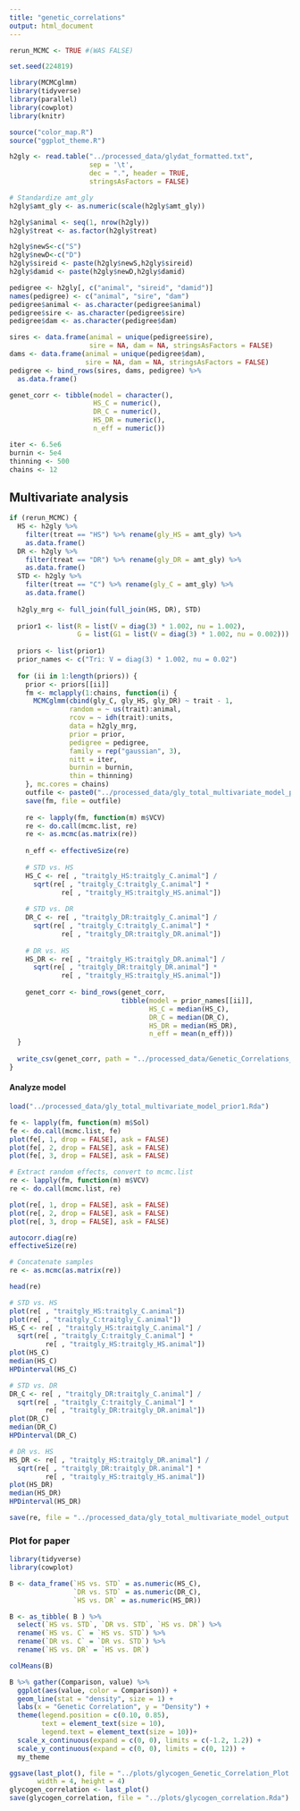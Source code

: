---
title: "genetic_correlations"
output: html_document
---

```{r setup}
rerun_MCMC <- TRUE #(WAS FALSE)

set.seed(224819)

library(MCMCglmm)
library(tidyverse)
library(parallel)
library(cowplot)
library(knitr)

source("color_map.R")
source("ggplot_theme.R")
```


```{r}
h2gly <- read.table("../processed_data/glydat_formatted.txt",
                    sep = '\t',
                    dec = ".", header = TRUE,
                    stringsAsFactors = FALSE)

# Standardize amt_gly
h2gly$amt_gly <- as.numeric(scale(h2gly$amt_gly))

h2gly$animal <- seq(1, nrow(h2gly))
h2gly$treat <- as.factor(h2gly$treat)

h2gly$newS<-c("S")
h2gly$newD<-c("D")
h2gly$sireid <- paste(h2gly$newS,h2gly$sireid)
h2gly$damid <- paste(h2gly$newD,h2gly$damid)

pedigree <- h2gly[, c("animal", "sireid", "damid")]
names(pedigree) <- c("animal", "sire", "dam")
pedigree$animal <- as.character(pedigree$animal)
pedigree$sire <- as.character(pedigree$sire)
pedigree$dam <- as.character(pedigree$dam)

sires <- data.frame(animal = unique(pedigree$sire),
                    sire = NA, dam = NA, stringsAsFactors = FALSE)
dams <- data.frame(animal = unique(pedigree$dam),
                   sire = NA, dam = NA, stringsAsFactors = FALSE)
pedigree <- bind_rows(sires, dams, pedigree) %>%
  as.data.frame()

genet_corr <- tibble(model = character(),
                     HS_C = numeric(),
                     DR_C = numeric(),
                     HS_DR = numeric(),
                     n_eff = numeric())

iter <- 6.5e6
burnin <- 5e4
thinning <- 500
chains <- 12
```

## Multivariate analysis

```{r MANOVA_Models, cache=TRUE}
if (rerun_MCMC) {
  HS <- h2gly %>% 
    filter(treat == "HS") %>% rename(gly_HS = amt_gly) %>% 
    as.data.frame()
  DR <- h2gly %>% 
    filter(treat == "DR") %>% rename(gly_DR = amt_gly) %>% 
    as.data.frame()
  STD <- h2gly %>%
    filter(treat == "C") %>% rename(gly_C = amt_gly) %>% 
    as.data.frame()
  
  h2gly_mrg <- full_join(full_join(HS, DR), STD)
  
  prior1 <- list(R = list(V = diag(3) * 1.002, nu = 1.002),
                 G = list(G1 = list(V = diag(3) * 1.002, nu = 0.002)))
  
  priors <- list(prior1)
  prior_names <- c("Tri: V = diag(3) * 1.002, nu = 0.02")
  
  for (ii in 1:length(priors)) {
    prior <- priors[[ii]]
    fm <- mclapply(1:chains, function(i) {
      MCMCglmm(cbind(gly_C, gly_HS, gly_DR) ~ trait - 1,
               random = ~ us(trait):animal,
               rcov = ~ idh(trait):units,
               data = h2gly_mrg,
               prior = prior,
               pedigree = pedigree,
               family = rep("gaussian", 3),
               nitt = iter,
               burnin = burnin,
               thin = thinning)
    }, mc.cores = chains)
    outfile <- paste0("../processed_data/gly_total_multivariate_model_prior", ii, ".Rda")
    save(fm, file = outfile)
    
    re <- lapply(fm, function(m) m$VCV)
    re <- do.call(mcmc.list, re)
    re <- as.mcmc(as.matrix(re))
    
    n_eff <- effectiveSize(re)
    
    # STD vs. HS
    HS_C <- re[ , "traitgly_HS:traitgly_C.animal"] /
      sqrt(re[ , "traitgly_C:traitgly_C.animal"] *
             re[ , "traitgly_HS:traitgly_HS.animal"])
    
    # STD vs. DR
    DR_C <- re[ , "traitgly_DR:traitgly_C.animal"] /
      sqrt(re[ , "traitgly_C:traitgly_C.animal"] *
             re[ , "traitgly_DR:traitgly_DR.animal"])
    
    # DR vs. HS
    HS_DR <- re[ , "traitgly_HS:traitgly_DR.animal"] /
      sqrt(re[ , "traitgly_DR:traitgly_DR.animal"] *
             re[ , "traitgly_HS:traitgly_HS.animal"])
    
    genet_corr <- bind_rows(genet_corr,
                            tibble(model = prior_names[[ii]],
                                   HS_C = median(HS_C),
                                   DR_C = median(DR_C),
                                   HS_DR = median(HS_DR),
                                   n_eff = mean(n_eff)))
  }
  
  write_csv(genet_corr, path = "../processed_data/Genetic_Correlations_glycogen.csv")
}
```

#### Analyze model

```{r analyze_multivariate_analysis}
load("../processed_data/gly_total_multivariate_model_prior1.Rda")

fe <- lapply(fm, function(m) m$Sol)
fe <- do.call(mcmc.list, fe)
plot(fe[, 1, drop = FALSE], ask = FALSE)
plot(fe[, 2, drop = FALSE], ask = FALSE)
plot(fe[, 3, drop = FALSE], ask = FALSE)

# Extract random effects, convert to mcmc.list
re <- lapply(fm, function(m) m$VCV)
re <- do.call(mcmc.list, re)

plot(re[, 1, drop = FALSE], ask = FALSE)
plot(re[, 2, drop = FALSE], ask = FALSE)
plot(re[, 3, drop = FALSE], ask = FALSE)

autocorr.diag(re)
effectiveSize(re)

# Concatenate samples
re <- as.mcmc(as.matrix(re))

head(re)

# STD vs. HS
plot(re[ , "traitgly_HS:traitgly_C.animal"])
plot(re[ , "traitgly_C:traitgly_C.animal"])
HS_C <- re[ , "traitgly_HS:traitgly_C.animal"] /
  sqrt(re[ , "traitgly_C:traitgly_C.animal"] *
         re[ , "traitgly_HS:traitgly_HS.animal"])
plot(HS_C)
median(HS_C)
HPDinterval(HS_C)

# STD vs. DR
DR_C <- re[ , "traitgly_DR:traitgly_C.animal"] /
  sqrt(re[ , "traitgly_C:traitgly_C.animal"] *
         re[ , "traitgly_DR:traitgly_DR.animal"])
plot(DR_C)
median(DR_C)
HPDinterval(DR_C)

# DR vs. HS
HS_DR <- re[ , "traitgly_HS:traitgly_DR.animal"] /
  sqrt(re[ , "traitgly_DR:traitgly_DR.animal"] *
         re[ , "traitgly_HS:traitgly_HS.animal"])
plot(HS_DR)
median(HS_DR)
HPDinterval(HS_DR)

save(re, file = "../processed_data/gly_total_multivariate_model_output.Rda")
```

### Plot for paper

```{r}
library(tidyverse)
library(cowplot)

B <- data_frame(`HS vs. STD` = as.numeric(HS_C),
                `DR vs. STD` = as.numeric(DR_C),
                `HS vs. DR` = as.numeric(HS_DR))

B <- as_tibble( B ) %>%  
  select(`HS vs. STD`, `DR vs. STD`, `HS vs. DR`) %>% 
  rename(`HS vs. C` = `HS vs. STD`) %>% 
  rename(`DR vs. C` = `DR vs. STD`) %>% 
  rename(`HS vs. DR` = `HS vs. DR`)

colMeans(B)

B %>% gather(Comparison, value) %>%
  ggplot(aes(value, color = Comparison)) +
  geom_line(stat = "density", size = 1) +
  labs(x = "Genetic Correlation", y = "Density") +
  theme(legend.position = c(0.10, 0.85),
        text = element_text(size = 10),
        legend.text = element_text(size = 10))+
  scale_x_continuous(expand = c(0, 0), limits = c(-1.2, 1.2)) +
  scale_y_continuous(expand = c(0, 0), limits = c(0, 12)) +
  my_theme

ggsave(last_plot(), file = "../plots/glycogen_Genetic_Correlation_Plot.pdf",
       width = 4, height = 4)
glycogen_correlation <- last_plot()
save(glycogen_correlation, file = "../plots/glycogen_correlation.Rda")
```
